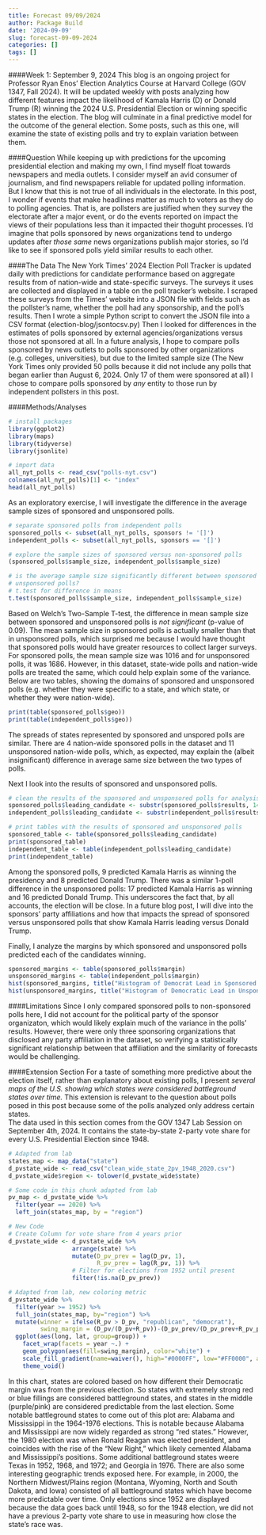 ```yaml
---
title: Forecast 09/09/2024
author: Package Build
date: '2024-09-09'
slug: forecast-09-09-2024
categories: []
tags: []
---
```


####Week 1: September 9, 2024
This blog is an ongoing project for Professor Ryan Enos' Election Analytics Course at Harvard College (GOV 1347, Fall 2024). It will be updated weekly with posts analyzing how different features impact the likelihood of Kamala Harris (D) or Donald Trump (R) winning the 2024 U.S. Presidential Election or winning specific states in the election. The blog will culminate in a final predictive model for the outcome of the general election. Some posts, such as this one, will examine the state of existing polls and try to explain variation between them.

####Question
While keeping up with predictions for the upcoming presidential election and making my own, I find myself float towards newspapers and media outlets. I consider myself an avid consumer of journalism, and find newspapers reliable for updated polling information. But I know that this is not true of all individuals in the electorate. In this post, I wonder if events that make headlines matter as much to voters as they do to polling agencies. That is, are pollsters are justified when they survey the electorate after a major event, or do the events reported on impact the views of their populations less than it impacted their thoguht processes. I'd imagine that polls sponsored by news organizations tend to undergo updates after *those same* news organizations publish major stories, so I'd like to see if sponsored polls yield similar results to each other.

####The Data
The New York Times' 2024 Election Poll Tracker is updated daily with predictions for candidate performance based on aggregate results from of nation-wide and state-specific surveys. The surveys it uses are collected and displayed in a table on the poll tracker's website. I scraped these surveys from the Times' website into a JSON file with fields such as the pollster's name, whether the poll had any sponsorship, and the poll's results. Then I wrote a simple Python script to convert the JSON file into a CSV format (election-blog/jsontocsv.py) Then I looked for differences in the estimates of polls sponsored by external agencies/organizations versus those not sponsored at all. In a future analysis, I hope to compare polls sponsored by news outlets to polls sponsored by other organizations (e.g. colleges, universities), but due to the limited sample size (The New York Times only provided 50 polls because it did not include any polls that began earlier than August 6, 2024. Only 17 of them were sponsored at all) I chose to compare polls sponsored by *any* entity to those run by independent pollsters in this post.

####Methods/Analyses

```r
# install packages
library(ggplot2)
library(maps)
library(tidyverse)
library(jsonlite)
```


```r
# import data
all_nyt_polls <- read_csv("polls-nyt.csv")
colnames(all_nyt_polls)[1] <- "index"
head(all_nyt_polls)
```
As an exploratory exercise, I will investigate the difference in the average sample sizes of sponsored and unsponsored polls.

```r
# separate sponsored polls from independent polls
sponsored_polls <- subset(all_nyt_polls, sponsors != '[]')
independent_polls <- subset(all_nyt_polls, sponsors == '[]')

# explore the sample sizes of sponsored versus non-sponsored polls
(sponsored_polls$sample_size, independent_polls$sample_size)

# is the average sample size significantly different between sponsored and
# unsponsored polls?
# t.test for difference in means
t.test(sponsored_polls$sample_size, independent_polls$sample_size)
```

Based on Welch's Two-Sample T-test, the difference in mean sample size between sponsored and unsponsored polls is *not significant* (p-value of 0.09). The mean sample size in sponsored polls is actually smaller than that in unsponsored polls, which surprised me because I would have thought that sponsored polls would have greater resources to collect larger surveys. For sponsored polls, the mean sample size was 1016 and for unsponsored polls, it was 1686. However, in this dataset, state-wide polls and nation-wide polls are treated the same, which could help explain some of the variance. Below are two tables, showing the domains of sponsored and unsponsored polls (e.g. whether they were specific to a state, and which state, or whether they were nation-wide).

```r
print(table(sponsored_polls$geo))
print(table(independent_polls$geo))
```

The spreads of states represented by sponsored and unspored polls are similar. There are 4 nation-wide sponsored polls in the dataset and 11 unsponsored nation-wide polls, which, as expected, may explain the (albeit insignificant) difference in average same size between the two types of polls.  


Next I look into the results of sponsored and unsponsored polls. 

```r
# clean the results of the sponsored and unsponsored polls for analysis
sponsored_polls$leading_candidate <- substr(sponsored_polls$results, 14, 19)
independent_polls$leading_candidate <- substr(independent_polls$results, 14, 19)

# print tables with the results of sponsored and unsponsored polls
sponsored_table <- table(sponsored_polls$leading_candidate)
print(sponsored_table)
independent_table <- table(independent_polls$leading_candidate)
print(independent_table)

```

Among the sponsored polls, 9 predicted Kamala Harris as winning the presidency and 8 predicted Donald Trump. There was a similar 1-poll difference in the unsponsored polls: 17 predicted Kamala Harris as winning and 16 predicted Donald Trump. This underscores the fact that, by all accounts, the election will be close. In a future blog post, I will dive into the sponsors' party affiliations and how that impacts the spread of sponsored versus unsponsored polls that show Kamala Harris leading versus Donald Trump.

Finally, I analyze the margins by which sponsored and unsponsored polls predicted each of the candidates winning. 

```r
sponsored_margins <- table(sponsored_polls$margin)
unsponsored_margins <- table(independent_polls$margin)
hist(sponsored_margins, title("Histogram of Democrat Lead in Sponsored Polls"))
hist(unsponsored_margins, title("Histogram of Democratic Lead in Unsponsored Polls"))
```



####Limitations
Since I only compared sponsored polls to non-sponsored polls here, I did not account for the political party of the sponsor organizaton, which would likely explain much of the variance in the polls' results. However, there were only three sponsoring organizations that disclosed any party affiliation in the dataset, so verifying a statistically significant relationship between that affiliation and the similarity of forecasts would be challenging.

####Extension Section
For a taste of something more predictive about the election itself, rather than explanatory about existing polls, I present *several maps of the U.S. showing which states were considered battleground states over time.* This extension is relevant to the question about polls posed in this post because some of the polls analyzed only address certain states.  
The data used in this section comes from the GOV 1347 Lab Session on September 4th, 2024. It contains the state-by-state 2-party vote share for every U.S. Presidential Election since 1948. 

```r
# Adapted from lab
states_map <- map_data("state")
d_pvstate_wide <- read_csv("clean_wide_state_2pv_1948_2020.csv")
d_pvstate_wide$region <- tolower(d_pvstate_wide$state)
```

```r
# Some code in this chunk adapted from lab
pv_map <- d_pvstate_wide %>%
  filter(year == 2020) %>%
  left_join(states_map, by = "region")

# New Code
# Create Column for vote share from 4 years prior
d_pvstate_wide <- d_pvstate_wide %>%
                  arrange(state) %>%
                  mutate(D_pv_prev = lag(D_pv, 1),
                         R_pv_prev = lag(R_pv, 1)) %>%
                  # Filter for elections from 1952 until present
                  filter(!is.na(D_pv_prev))

# Adapted from lab, new coloring metric
d_pvstate_wide %>%
  filter(year >= 1952) %>%
  full_join(states_map, by="region") %>%
  mutate(winner = ifelse(R_pv > D_pv, "republican", "democrat"),
         swing_margin = (D_pv/(D_pv+R_pv))-(D_pv_prev/(D_pv_prev+R_pv_prev))) %>%
  ggplot(aes(long, lat, group=group)) +
    facet_wrap(facets = year ~.) + 
    geom_polygon(aes(fill=swing_margin), color="white") +
    scale_fill_gradient(name=waiver(), high="#0000FF", low="#FF0000", aesthetics="fill") +
    theme_void()
```

In this chart, states are colored based on how different their Democratic margin was from the previous election. So states with extremely strong red or blue fillings are considered battleground states, and states in the middle (purple/pink) are considered predictable from the last election. Some notable battleground states to come out of this plot are: Alabama and Mississippi in the 1964-1976 elections. This is notable because Alabama and Mississippi are now widely regarded as strong "red states." However, the 1980 election was when Ronald Reagan was elected president, and coincides with the rise of the "New Right," which likely cemented Alabama and Mississippi's positions. Some additional battleground states weere Texas in 1952, 1968, and 1972; and Georgia in 1976. There are also some interesting geographic trends exposed here. For example, in 2000, the Northern Midwest/Plains region (Montana, Wyoming, North and South Dakota, and Iowa) consisted of all battleground states which have become more predictable over time. Only elections since 1952 are displayed because the data goes back until 1948, so for the 1948 election, we did not have a previous 2-party vote share to use in measuring how close the state's race was.

